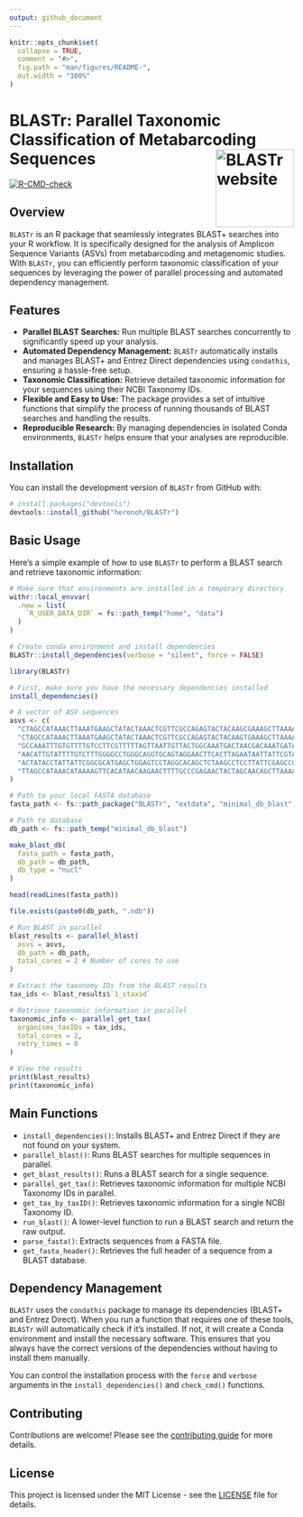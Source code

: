 ```yaml
---
output: github_document
---
```


<!-- README.md is generated from README.Rmd. Please edit that file -->

```r
knitr::opts_chunk$set(
  collapse = TRUE,
  comment = "#>",
  fig.path = "man/figures/README-",
  out.width = "100%"
)
```

# BLASTr: Parallel Taxonomic Classification of Metabarcoding Sequences <a href="https://heronoh.github.io/BLASTr/"><img src="man/figures/logo.png" align="right" height="138" alt="BLASTr website" /></a>

<!-- badges: start -->
[![R-CMD-check](https://github.com/heronoh/BLASTr/actions/workflows/R-CMD-check.yaml/badge.svg)](https://github.com/heronoh/BLASTr/actions/workflows/R-CMD-check.yaml)
<!-- [![CRAN status](https://www.r-pkg.org/badges/version/BLASTr)](https://CRAN.R-project.org/package=BLASTr) -->
<!-- badges: end -->

## Overview

`BLASTr` is an R package that seamlessly integrates BLAST+ searches into your R workflow.
It is specifically designed for the analysis of Amplicon Sequence Variants (ASVs) from metabarcoding and metagenomic studies.
With `BLASTr`, you can efficiently perform taxonomic classification of your sequences by leveraging the power of parallel processing and automated dependency management.

## Features

* **Parallel BLAST Searches:** Run multiple BLAST searches concurrently to significantly speed up your analysis.
* **Automated Dependency Management:** `BLASTr` automatically installs and manages BLAST+ and Entrez Direct dependencies using `condathis`, ensuring a hassle-free setup.
* **Taxonomic Classification:** Retrieve detailed taxonomic information for your sequences using their NCBI Taxonomy IDs.
* **Flexible and Easy to Use:** The package provides a set of intuitive functions that simplify the process of running thousands of BLAST searches and handling the results.
* **Reproducible Research:** By managing dependencies in isolated Conda environments, `BLASTr` helps ensure that your analyses are reproducible.

## Installation

You can install the development version of `BLASTr` from GitHub with:

```r
# install.packages("devtools")
devtools::install_github("heronoh/BLASTr")
```

## Basic Usage

Here's a simple example of how to use `BLASTr` to perform a BLAST search and retrieve taxonomic information:

```r
# Make sure that environments are installed in a temporary directory
withr::local_envvar(
  .new = list(
    `R_USER_DATA_DIR` = fs::path_temp("home", "data")
  )
)

# Create conda environment and install dependencies
BLASTr::install_dependencies(verbose = "silent", force = FALSE)
```

```r
library(BLASTr)

# First, make sure you have the necessary dependencies installed
install_dependencies()

# A vector of ASV sequences
asvs <- c(
  "CTAGCCATAAACTTAAATGAAGCTATACTAAACTCGTTCGCCAGAGTACTACAAGCGAAAGCTTAAAACTCATAGGACTTGGCGGTGTTTCAGACCCAC",
  "CTAGCCATAAACTTAAATGAAGCTATACTAAACTCGTTCGCCAGAGTACTACAAGTGAAAGCTTAAAACTCATAGGACTTGGCGGTGTTTCAGACCCAC",
  "GCCAAATTTGTGTTTTGTCCTTCGTTTTTAGTTAATTGTTACTGGCAAATGACTAACGACAAATGATAAATTACTAATAC",
  "AACATTGTATTTTGTCTTTGGGGCCTGGGCAGGTGCAGTAGGAACTTCACTTAGAATAATTATTCGTACTGAGCTTGGGCATCCAGGAAGACTTATCGGGGATGATCAAATCTATAATGTAATTGTTACAGCACATGCATTTGTGATAATTTTTTTTATAGTAATACCTATTATGATT",
  "ACTATACCTATTATTCGGCGCATGAGCTGGAGTCCTAGGCACAGCTCTAAGCCTCCTTATTCGAGCCGAGCTGGGCCAGCCAGGCAACCTTCTAGGTAACGACCACATCTACAACGTTATCGTCACAGCCCATGCATTTGTAATAATCTTCTTCATAGTAATACCCATCATAATCGGAGGCTTTGGCAACTGACTAGTTCCCCTAATAATCGGTGCCCCCGATATG",
  "TTAGCCATAAACATAAAAGTTCACATAACAAGAACTTTTGCCCGAGAACTACTAGCAACAGCTTAAAACTCAAAGGACTTGGCGGTGCTTTATATCCAC"
)

# Path to your local FASTA database
fasta_path <- fs::path_package("BLASTr", "extdata", "minimal_db_blast", ext = "fasta")

# Path to database
db_path <- fs::path_temp("minimal_db_blast")

make_blast_db(
  fasta_path = fasta_path,
  db_path = db_path,
  db_type = "nucl"
)

head(readLines(fasta_path))

file.exists(paste0(db_path, ".ndb"))
```

```r
# Run BLAST in parallel
blast_results <- parallel_blast(
  asvs = asvs,
  db_path = db_path,
  total_cores = 2 # Number of cores to use
)

# Extract the taxonomy IDs from the BLAST results
tax_ids <- blast_results$`1_staxid`

# Retrieve taxonomic information in parallel
taxonomic_info <- parallel_get_tax(
  organisms_taxIDs = tax_ids,
  total_cores = 2,
  retry_times = 0
)
```

```r
# View the results
print(blast_results)
print(taxonomic_info)
```

## Main Functions

* `install_dependencies()`: Installs BLAST+ and Entrez Direct if they are not found on your system.
* `parallel_blast()`: Runs BLAST searches for multiple sequences in parallel.
* `get_blast_results()`: Runs a BLAST search for a single sequence.
* `parallel_get_tax()`: Retrieves taxonomic information for multiple NCBI Taxonomy IDs in parallel.
* `get_tax_by_taxID()`: Retrieves taxonomic information for a single NCBI Taxonomy ID.
* `run_blast()`: A lower-level function to run a BLAST search and return the raw output.
* `parse_fasta()`: Extracts sequences from a FASTA file.
* `get_fasta_header()`: Retrieves the full header of a sequence from a BLAST database.

## Dependency Management

`BLASTr` uses the `condathis` package to manage its dependencies (BLAST+ and Entrez Direct).
When you run a function that requires one of these tools, `BLASTr` will automatically check if it's installed. If not, it will create a Conda environment and install the necessary software.
This ensures that you always have the correct versions of the dependencies without having to install them manually.

You can control the installation process with the `force` and `verbose` arguments in the `install_dependencies()` and `check_cmd()` functions.

## Contributing

Contributions are welcome! Please see the [contributing guide](.github/CONTRIBUTING.md) for more details.

## License

This project is licensed under the MIT License - see the [LICENSE](LICENSE) file for details.

